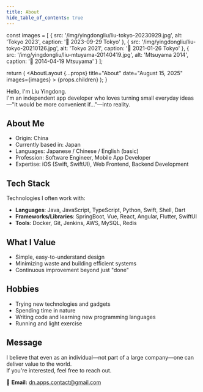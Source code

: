 ```yaml
---
title: About
hide_table_of_contents: true
---
```



  const images = [
    { 
      src: '/img/yingdongliu/liu-tokyo-20230929.jpg', 
      alt: 'Tokyo 2023', 
      caption: '🗼 2023-09-29 Tokyo' 
    },
    { 
      src: '/img/yingdongliu/liu-tokyo-20210126.jpg', 
      alt: 'Tokyo 2021', 
      caption: '🌸 2021-01-26 Tokyo' 
    },
    { 
      src: '/img/yingdongliu/liu-mtuyama-20140419.jpg', 
      alt: 'Mtsuyama 2014', 
      caption: '🏯 2014-04-19 Mtsuyama' 
    }
  ];
  
  return (
    <AboutLayout 
      {...props} 
      title="About" 
      date="August 15, 2025" 
      images={images}
    >
      {props.children}
    </AboutLayout>
  );
}

Hello, I'm Liu Yingdong.  
I'm an independent app developer who loves turning small everyday ideas—"It would be more convenient if…"—into reality.

## About Me

- Origin: China
- Currently based in: Japan
- Languages: Japanese / Chinese / English (basic)
- Profession: Software Engineer, Mobile App Developer
- Expertise: iOS (Swift, SwiftUI), Web Frontend, Backend Development

## Tech Stack

Technologies I often work with:

- **Languages**: Java, JavaScript, TypeScript, Python, Swift, Shell, Dart
- **Frameworks/Libraries**: SpringBoot, Vue, React, Angular, Flutter, SwiftUI
- **Tools**: Docker, Git, Jenkins, AWS, MySQL, Redis

## What I Value

- Simple, easy-to-understand design
- Minimizing waste and building efficient systems
- Continuous improvement beyond just "done"

## Hobbies

- Trying new technologies and gadgets
- Spending time in nature
- Writing code and learning new programming languages
- Running and light exercise

## Message

I believe that even as an individual—not part of a large company—one can deliver value to the world.  
If you're interested, feel free to reach out.

📩 **Email:** dn.apps.contact@gmail.com